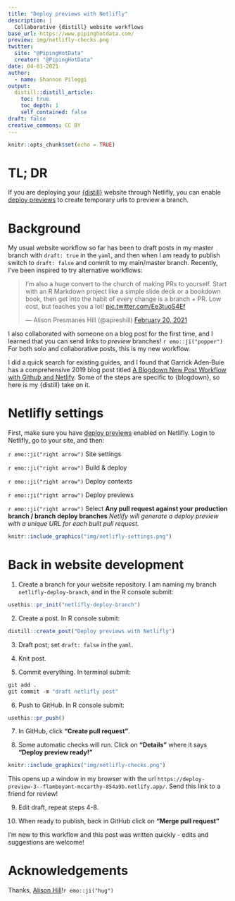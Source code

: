```yaml
---
title: "Deploy previews with Netlifly"
description: |
  Collaborative {distill} website workflows
base_url: https://www.pipinghotdata.com/
preview: img/netlifly-checks.png
twitter:
  site: "@PipingHotData"
  creator: "@PipingHotData"
date: 04-01-2021
author:
  - name: Shannon Pileggi
output:
  distill::distill_article:
    toc: true
    toc_depth: 1
    self_contained: false
draft: false
creative_commons: CC BY
---
```


```r
knitr::opts_chunk$set(echo = TRUE)
```

# TL; DR

If you are deploying your [{distill}](https://rstudio.github.io/distill/){target="_blank"} website through Netlifly, you can enable [deploy previews](https://docs.netlify.com/site-deploys/overview/#definitions){target="_blank"} to create temporary urls to preview a branch.

# Background

My usual website workflow so far has been to draft posts in my master branch with `draft: true` in the `yaml`, and then when I am ready to publish switch to `draft: false` and commit to my main/master branch. Recently, I've been inspired to try alternative workflows:

<blockquote class="twitter-tweet"><p lang="en" dir="ltr">I’m also a huge convert to the church of making PRs to yourself. Start with an R Markdown project like a simple slide deck or a bookdown book, then get into the habit of every change is a branch + PR. Low cost, but teaches you a lot! <a href="https://t.co/Ee3tuoS4Ef">pic.twitter.com/Ee3tuoS4Ef</a></p>&mdash; Alison Presmanes Hill (@apreshill) <a href="https://twitter.com/apreshill/status/1363104026460577793?ref_src=twsrc%5Etfw">February 20, 2021</a></blockquote> <script async src="https://platform.twitter.com/widgets.js" charset="utf-8"></script>

I also collaborated with someone on a blog post for the first time, and I learned
that you can send links to *preview* branches! `r emo::ji("popper")` For both solo and collaborative posts, this is my new workflow. 

I did a quick search for existing guides, and I found that Garrick Aden‑Buie has a comprehensive 2019 blog post titled [A Blogdown New Post Workflow with Github and Netlify](https://www.garrickadenbuie.com/blog/blogdown-netlify-new-post-workflow/){target="_blank"}. Some of the steps are specific to {blogdown}, so here is my {distill} take on it.

# Netlifly settings

First, make sure you have [deploy previews](https://docs.netlify.com/site-deploys/overview/#definitions){target="_blank"} enabled on Netlifly. Login to Netlifly, go to your site, and then:

`r emo::ji("right arrow")` Site settings

`r emo::ji("right arrow")` Build & deploy

`r emo::ji("right arrow")` Deploy contexts 

`r emo::ji("right arrow")` Deploy previews 

`r emo::ji("right arrow")` Select **Any pull request against your production branch / branch deploy branches** _Netlify will generate a deploy preview with a unique URL for each built pull request._

```r
knitr::include_graphics("img/netlifly-settings.png")
```

# Back in website development

1. Create a branch for your website repository. I am naming my branch `netlifly-deploy-branch`, and in the R console submit:

```r
usethis::pr_init("netlifly-deploy-branch")
```

2. Create a post. In R console submit:

```r
distill::create_post("Deploy previews with Netlifly")
```

3. Draft post; set `draft: false` in the `yaml`. 

4. Knit post.

5. Commit everything. In terminal submit:

```r
git add .
git commit -m "draft netlifly post"
```


6. Push to GitHub. In R console submit:

```r
usethis::pr_push()
```

7. In GitHub, click **"Create pull request"**.

8. Some automatic checks will run. Click on **"Details"** where it says **"Deploy preview ready!"**

```r
knitr::include_graphics("img/netlifly-checks.png")
```

This opens up a window in my browser with the url `https://deploy-preview-3--flamboyant-mccarthy-854a9b.netlify.app/`. Send this link to a friend for review!

9. Edit draft, repeat steps 4-8.

10. When ready to publish, back in GitHub click on **"Merge pull request"**

I'm new to this workflow and this post was written quickly - edits and suggestions are welcome!

# Acknowledgements

Thanks, [Alison Hill](https://twitter.com/apreshill){target="_blank"}!`r emo::ji("hug")`

